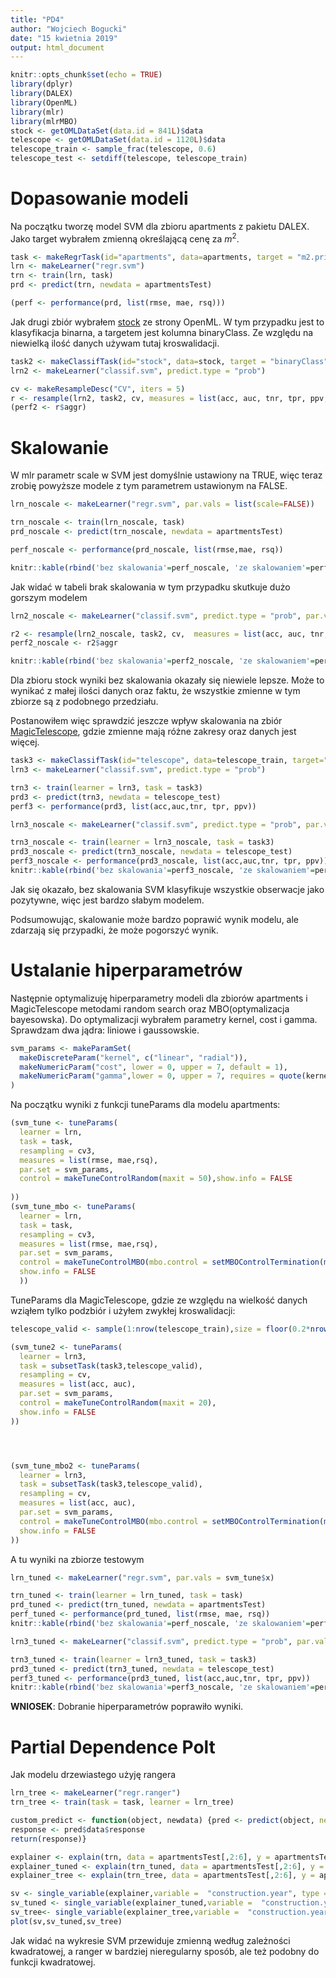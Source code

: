```yaml
---
title: "PD4"
author: "Wojciech Bogucki"
date: "15 kwietnia 2019"
output: html_document
---
```


```r
knitr::opts_chunk$set(echo = TRUE)
library(dplyr)
library(DALEX)
library(OpenML)
library(mlr)
library(mlrMBO)
stock <- getOMLDataSet(data.id = 841L)$data
telescope <- getOMLDataSet(data.id = 1120L)$data
telescope_train <- sample_frac(telescope, 0.6)
telescope_test <- setdiff(telescope, telescope_train)
```

# Dopasowanie modeli
Na początku tworzę model SVM dla zbioru apartments z pakietu DALEX. Jako target wybrałem zmienną określającą cenę za $m^2$.
```r
task <- makeRegrTask(id="apartments", data=apartments, target = "m2.price")
lrn <- makeLearner("regr.svm")
trn <- train(lrn, task)
prd <- predict(trn, newdata = apartmentsTest)

(perf <- performance(prd, list(rmse, mae, rsq)))
```

Jak drugi zbiór wybrałem [stock](https://www.openml.org/d/841) ze strony OpenML. W tym przypadku jest to klasyfikacja binarna, a targetem jest kolumna binaryClass. Ze względu na niewielką ilość danych używam tutaj kroswalidacji.
```r
task2 <- makeClassifTask(id="stock", data=stock, target = "binaryClass")
lrn2 <- makeLearner("classif.svm", predict.type = "prob")

cv <- makeResampleDesc("CV", iters = 5)
r <- resample(lrn2, task2, cv, measures = list(acc, auc, tnr, tpr, ppv,f1),show.info = FALSE)
(perf2 <- r$aggr)
```

# Skalowanie
W mlr parametr scale w SVM jest domyślnie ustawiony na TRUE, więc teraz zrobię powyższe modele z tym parametrem ustawionym na FALSE.
```r
lrn_noscale <- makeLearner("regr.svm", par.vals = list(scale=FALSE))

trn_noscale <- train(lrn_noscale, task)
prd_noscale <- predict(trn_noscale, newdata = apartmentsTest)

perf_noscale <- performance(prd_noscale, list(rmse,mae, rsq))

knitr::kable(rbind('bez skalowania'=perf_noscale, 'ze skalowaniem'=perf))
```

Jak widać w tabeli brak skalowania w tym przypadku skutkuje dużo gorszym modelem


```r
lrn2_noscale <- makeLearner("classif.svm", predict.type = "prob", par.vals = list(scale=FALSE))

r2 <- resample(lrn2_noscale, task2, cv,  measures = list(acc, auc, tnr, tpr, ppv,f1),show.info = FALSE)
perf2_noscale <- r2$aggr

knitr::kable(rbind('bez skalowania'=perf2_noscale, 'ze skalowaniem'=perf2))
```

Dla zbioru stock wyniki bez skalowania okazały się niewiele lepsze. Może to wynikać z małej ilości danych oraz faktu, że wszystkie zmienne w tym zbiorze są z podobnego przedziału.

Postanowiłem więc sprawdzić jeszcze wpływ skalowania na zbiór [MagicTelescope](https://www.openml.org/d/1120), gdzie zmienne mają różne zakresy oraz danych jest więcej.
```r
task3 <- makeClassifTask(id="telescope", data=telescope_train, target="class.")
lrn3 <- makeLearner("classif.svm", predict.type = "prob")

trn3 <- train(learner = lrn3, task = task3)
prd3 <- predict(trn3, newdata = telescope_test)
perf3 <- performance(prd3, list(acc,auc,tnr, tpr, ppv))

lrn3_noscale <- makeLearner("classif.svm", predict.type = "prob", par.vals = list(scale=FALSE))

trn3_noscale <- train(learner = lrn3_noscale, task = task3)
prd3_noscale <- predict(trn3_noscale, newdata = telescope_test)
perf3_noscale <- performance(prd3_noscale, list(acc,auc,tnr, tpr, ppv))
knitr::kable(rbind('bez skalowania'=perf3_noscale, 'ze skalowaniem'=perf3))
```

Jak się okazało, bez skalowania SVM klasyfikuje wszystkie obserwacje jako pozytywne, więc jest bardzo słabym modelem.

Podsumowując, skalowanie może bardzo poprawić wynik modelu, ale zdarzają się przypadki, że może pogorszyć wynik.

# Ustalanie hiperparametrów
Następnie optymalizuję hiperparametry modeli dla zbiorów apartments i MagicTelescope metodami random search oraz MBO(optymalizacja bayesowska). Do optymalizacji wybrałem parametry kernel, cost i gamma. Sprawdzam dwa jądra: liniowe i gaussowskie.
```r
svm_params <- makeParamSet(
  makeDiscreteParam("kernel", c("linear", "radial")),
  makeNumericParam("cost", lower = 0, upper = 7, default = 1),
  makeNumericParam("gamma",lower = 0, upper = 7, requires = quote(kernel != "linear"))
)
```

Na początku wyniki z funkcji tuneParams dla modelu apartments:
```r
(svm_tune <- tuneParams(
  learner = lrn,
  task = task,
  resampling = cv3,
  measures = list(rmse, mae,rsq),
  par.set = svm_params,
  control = makeTuneControlRandom(maxit = 50),show.info = FALSE
    
))
(svm_tune_mbo <- tuneParams(
  learner = lrn,
  task = task,
  resampling = cv3,
  measures = list(rmse, mae,rsq),
  par.set = svm_params,
  control = makeTuneControlMBO(mbo.control = setMBOControlTermination(makeMBOControl(), max.evals = 50)),
  show.info = FALSE
  ))
```
TuneParams dla MagicTelescope, gdzie ze względu na wielkość danych wziąłem tylko podzbiór i użyłem zwykłej kroswalidacji:

```r

telescope_valid <- sample(1:nrow(telescope_train),size = floor(0.2*nrow(telescope_train)))

(svm_tune2 <- tuneParams(
  learner = lrn3,
  task = subsetTask(task3,telescope_valid),
  resampling = cv,
  measures = list(acc, auc),
  par.set = svm_params,
  control = makeTuneControlRandom(maxit = 20),
  show.info = FALSE
))




(svm_tune_mbo2 <- tuneParams(
  learner = lrn3,
  task = subsetTask(task3,telescope_valid),
  resampling = cv,
  measures = list(acc, auc),
  par.set = svm_params,
  control = makeTuneControlMBO(mbo.control = setMBOControlTermination(makeMBOControl(), max.evals = 20)),
  show.info = FALSE
))
```

A tu wyniki na zbiorze testowym

```r
lrn_tuned <- makeLearner("regr.svm", par.vals = svm_tune$x)

trn_tuned <- train(learner = lrn_tuned, task = task)
prd_tuned <- predict(trn_tuned, newdata = apartmentsTest)
perf_tuned <- performance(prd_tuned, list(rmse, mae, rsq))
knitr::kable(rbind('bez skalowania'=perf_noscale, 'ze skalowaniem'=perf,'skalowanie + hiperparametry'=perf_tuned))

lrn3_tuned <- makeLearner("classif.svm", predict.type = "prob", par.vals = svm_tune2$x)

trn3_tuned <- train(learner = lrn3_tuned, task = task3)
prd3_tuned <- predict(trn3_tuned, newdata = telescope_test)
perf3_tuned <- performance(prd3_tuned, list(acc,auc,tnr, tpr, ppv))
knitr::kable(rbind('bez skalowania'=perf3_noscale, 'ze skalowaniem'=perf3, 'skalowanie + hiperparametry'=perf3_tuned))
```

**WNIOSEK**: Dobranie hiperparametrów poprawiło wyniki.

# Partial Dependence Polt

Jak modelu drzewiastego użyję rangera
```r
lrn_tree <- makeLearner("regr.ranger")
trn_tree <- train(task = task, learner = lrn_tree)

custom_predict <- function(object, newdata) {pred <- predict(object, newdata=newdata)
response <- pred$data$response
return(response)}
```


```r
explainer <- explain(trn, data = apartmentsTest[,2:6], y = apartmentsTest$m2.price, predict_function = custom_predict, label = "przed")
explainer_tuned <- explain(trn_tuned, data = apartmentsTest[,2:6], y = apartmentsTest$m2.price, predict_function = custom_predict, label = "po")
explainer_tree <- explain(trn_tree, data = apartmentsTest[,2:6], y = apartmentsTest$m2.price, predict_function = custom_predict,label= "ranger")

sv <- single_variable(explainer,variable =  "construction.year", type = "pdp")
sv_tuned <- single_variable(explainer_tuned,variable =  "construction.year", type = "pdp")
sv_tree<- single_variable(explainer_tree,variable =  "construction.year", type = "pdp")
plot(sv,sv_tuned,sv_tree)
```

Jak widać na wykresie SVM przewiduje zmienną według zależności kwadratowej, a ranger w bardziej nieregularny sposób, ale też podobny do funkcji kwadratowej.

